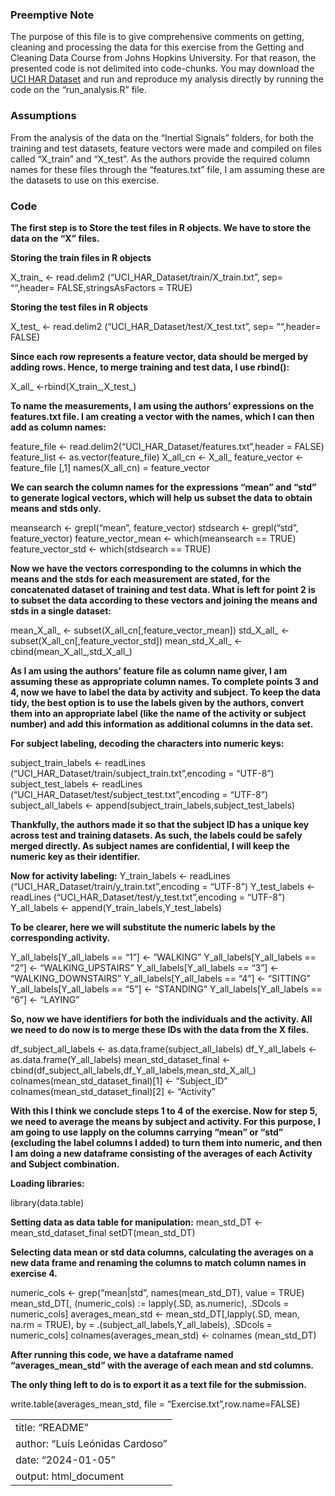 
### Preemptive Note

The purpose of this file is to give comprehensive comments on getting, cleaning and processing the data for this exercise from the Getting and Cleaning Data Course from Johns Hopkins University. For that reason, the presented code is not delimited into code-chunks. You may download the [UCI HAR Dataset](http://archive.ics.uci.edu/dataset/240/human+activity+recognition+using+smartphones) and run and reproduce my analysis directly by running the code on the "run_analysis.R" file.

### Assumptions

From the analysis of the data on the "Inertial Signals" folders, for both the training and test datasets, feature vectors were made and compiled on files called "X_train" and "X_test".
As the authors provide the required column names for these files through the "features.txt" file, I am assuming these are the datasets to use on this exercise.

### Code

**The first step is to Store the test files in R objects. We have to store the data on the "X" files.**

**Storing the train files in R objects**

X_train_ <- read.delim2 ("UCI_HAR_Dataset/train/X_train.txt", sep= "",header= FALSE,stringsAsFactors = TRUE)

**Storing the test files in R objects**

X_test_ <- read.delim2 ("UCI_HAR_Dataset/test/X_test.txt", sep= "",header= FALSE)

**Since each row represents a feature vector, data should be merged by adding rows. Hence, to merge training and test data, I use rbind():**

X_all_ <-rbind(X_train_,X_test_)

**To name the measurements, I am using the authors' expressions on the features.txt file. I am creating a vector with the names, which I can then add as column names:**

feature_file <- read.delim2("UCI_HAR_Dataset/features.txt",header = FALSE)
feature_list <- as.vector(feature_file)
X_all_cn <- X_all_
feature_vector <- feature_file [,1]
names(X_all_cn) = feature_vector

**We can search the column names for the expressions "mean" and "std" to generate logical vectors, which will help us subset the data to obtain means and stds only.**

meansearch <- grepl("mean", feature_vector)
stdsearch <- grepl("std", feature_vector)
feature_vector_mean  <- which(meansearch == TRUE)
feature_vector_std  <- which(stdsearch == TRUE)

**Now we have the vectors corresponding to the columns in which the means and the stds for each measurement are stated, for the concatenated dataset of training and test data. What is left for point 2 is to subset the data according to these vectors and joining the means and stds in a single dataset:**

mean_X_all_ <- subset(X_all_cn[,feature_vector_mean])
std_X_all_ <- subset(X_all_cn[,feature_vector_std])
mean_std_X_all_ <- cbind(mean_X_all_,std_X_all_)

**As I am using the authors' feature file as column name giver, I am assuming these as appropriate column names. To complete points 3 and 4, now we have to label the data by activity and subject. To keep the data tidy, the best option is to use the labels given by the authors, convert them into an appropriate label (like the name of the activity or subject number) and add  this information as additional columns in the data set.**

**For subject labeling, decoding the characters into numeric keys:**

subject_train_labels <- readLines ("UCI_HAR_Dataset/train/subject_train.txt",encoding = "UTF-8")
subject_test_labels <- readLines ("UCI_HAR_Dataset/test/subject_test.txt",encoding = "UTF-8")
subject_all_labels <- append(subject_train_labels,subject_test_labels)

**Thankfully, the authors made it so that the subject ID has a unique key across test and training datasets. As such, the labels could be safely merged directly. As subject names are confidential, I will keep the numeric key as their identifier.**

**Now for activity labeling:**
Y_train_labels <- readLines ("UCI_HAR_Dataset/train/y_train.txt",encoding = "UTF-8")
Y_test_labels <- readLines ("UCI_HAR_Dataset/test/y_test.txt",encoding = "UTF-8")
Y_all_labels <- append(Y_train_labels,Y_test_labels)

**To be clearer, here we will substitute the numeric labels by the corresponding activity.**

Y_all_labels[Y_all_labels == "1"] <- "WALKING"
Y_all_labels[Y_all_labels == "2"] <- "WALKING_UPSTAIRS"
Y_all_labels[Y_all_labels == "3"] <- "WALKING_DOWNSTAIRS"
Y_all_labels[Y_all_labels == "4"] <- "SITTING"
Y_all_labels[Y_all_labels == "5"] <- "STANDING"
Y_all_labels[Y_all_labels == "6"] <- "LAYING"

**So, now we have identifiers for both the individuals and the activity. All we need to do now is to merge these IDs with the data from the X files.**

df_subject_all_labels <- as.data.frame(subject_all_labels)
df_Y_all_labels <- as.data.frame(Y_all_labels)
mean_std_dataset_final <- cbind(df_subject_all_labels,df_Y_all_labels,mean_std_X_all_)
colnames(mean_std_dataset_final)[1] <- "Subject_ID"
colnames(mean_std_dataset_final)[2] <- "Activity"

**With this I think we conclude steps 1 to 4 of the exercise.
Now for step 5, we need to average the means by subject and activity. For this purpose, I am going to use lapply on the columns carrying "mean" or "std" (excluding the label columns I added) to turn them into numeric, and then I am doing a new dataframe consisting of the averages of each Activity and Subject combination.**

**Loading libraries:**

library(data.table)

**Setting data as data table for manipulation:**
mean_std_DT <- mean_std_dataset_final
setDT(mean_std_DT)

**Selecting data mean or std data columns, calculating the averages on a new data frame and renaming the columns to match column names in exercise 4.**

numeric_cols <- grep("mean|std", names(mean_std_DT), value = TRUE)
mean_std_DT[, (numeric_cols) := lapply(.SD, as.numeric), .SDcols = numeric_cols]
averages_mean_std <- mean_std_DT[,lapply(.SD, mean, na.rm = TRUE), by = .(subject_all_labels,Y_all_labels), .SDcols = numeric_cols]
colnames(averages_mean_std) <- colnames (mean_std_DT)

**After running this code, we have a dataframe named "averages_mean_std" with the average of each mean and std columns.**

**The only thing left to do is to export it as a text file for the submission.**

write.table(averages_mean_std, file = "Exercise.txt",row.name=FALSE) 


---
title: "README"
author: "Luís Leónidas Cardoso"
date: "2024-01-05"
output: html_document
---
